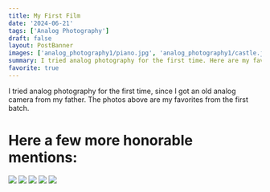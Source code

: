 ```yaml
---
title: My First Film 
date: '2024-06-21'
tags: ['Analog Photography']
draft: false
layout: PostBanner
images: ['analog_photography1/piano.jpg', 'analog_photography1/castle.jpg', 'analog_photography1/city_dawn.jpg', 'analog_photography1/fair_longshot.jpg', 'analog_photography1/fair_closeup.jpg', 'analog_photography1/squirrel_tree.jpg']
summary: I tried analog photography for the first time. Here are my favorite photos.
favorite: true
---
```


I tried analog photography for the first time, since I got an old analog camera from my father. The photos above are my favorites from the first batch.  

# Here a few more honorable mentions:

<div className="columns-1 gap-10 sm:columns-2">
  <Image width={1000} height={1000} className="rounded-lg mt-0" src='analog_photography1/plant_in_a_jar.jpg' />
  <Image width={1000} height={1000} className="rounded-lg" src='analog_photography1/container.jpg' />
  <Image width={1000} height={1000} className="rounded-lg" src='analog_photography1/psychedelic_bee.jpg' />
  <Image width={1000} height={1000} className="rounded-lg" src='analog_photography1/industrial.jpg' />
  <Image width={1000} height={1000} className="rounded-lg" src='analog_photography1/sphinx.jpg' />
</div>